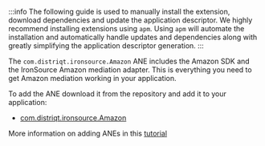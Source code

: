 
:::info
The following guide is used to manually install the extension, download dependencies and update the application descriptor. We highly recommend installing extensions using `apm`. Using `apm` will automate the installation and automatically handle updates and dependencies along with greatly simplifying the application descriptor generation.
:::



The `com.distriqt.ironsource.Amazon` ANE includes the Amazon SDK and the IronSource Amazon mediation adapter. This is everything you need to get Amazon mediation working in your application.

To add the ANE download it from the repository and add it to your application:

- [com.distriqt.ironsource.Amazon](https://github.com/distriqt/ANE-IronSource/raw/master/lib/amazon/com.distriqt.ironsource.Amazon.ane)


More information on adding ANEs in this [tutorial](/docs/tutorials/getting-started)
